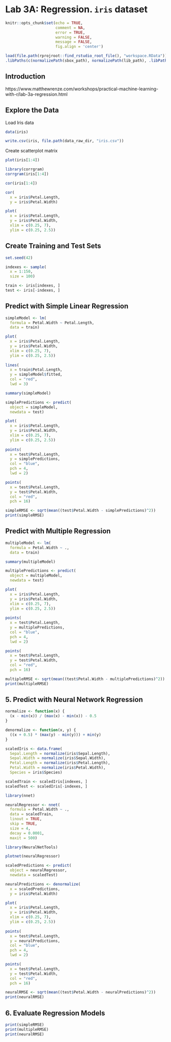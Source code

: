 # Lab 3A: Regression. `iris` dataset

```r
knitr::opts_chunk$set(echo = TRUE, 
                      comment = NA, 
                      error = TRUE, 
                      warning = FALSE, 
                      message = FALSE, 
                      fig.align = 'center')
```

```r
load(file.path(rprojroot::find_rstudio_root_file(), "workspace.RData"))
.libPaths(c(normalizePath(sbox_path), normalizePath(lib_path), .libPaths()))
```

## Introduction

https://www.matthewrenze.com/workshops/practical-machine-learning-with-r/lab-3a-regression.html


## Explore the Data
Load Iris data

```r
data(iris)
```

```r
write.csv(iris, file.path(data_raw_dir, "iris.csv"))
```


Create scatterplot matrix

```r
plot(iris[1:4])
```


```r
library(corrgram)
corrgram(iris[1:4])
```


```r
cor(iris[1:4])

```


```r
cor(
  x = iris$Petal.Length, 
  y = iris$Petal.Width)
```


```r
plot(
  x = iris$Petal.Length, 
  y = iris$Petal.Width,
  xlim = c(0.25, 7),
  ylim = c(0.25, 2.5))
```

## Create Training and Test Sets

```r
set.seed(42)
```


```r
indexes <- sample(
  x = 1:150, 
  size = 100)
```


```r
train <- iris[indexes, ]
test <- iris[-indexes, ]
```


## Predict with Simple Linear Regression

```r
simpleModel <- lm(
  formula = Petal.Width ~ Petal.Length,
  data = train)
```


```r
plot(
  x = iris$Petal.Length, 
  y = iris$Petal.Width,
  xlim = c(0.25, 7),
  ylim = c(0.25, 2.5))
  
lines(
  x = train$Petal.Length,
  y = simpleModel$fitted, 
  col = "red",
  lwd = 3)
```


```r
summary(simpleModel)
```


```r
simplePredictions <- predict(
  object = simpleModel,
  newdata = test)
```


```r
plot(
  x = iris$Petal.Length, 
  y = iris$Petal.Width,
  xlim = c(0.25, 7),
  ylim = c(0.25, 2.5))
  
points(
  x = test$Petal.Length,
  y = simplePredictions,
  col = "blue",
  pch = 4,
  lwd = 2)

points(
  x = test$Petal.Length,
  y = test$Petal.Width,
  col = "red",
  pch = 16)
```



```r
simpleRMSE <- sqrt(mean((test$Petal.Width - simplePredictions)^2))
print(simpleRMSE)
```

## Predict with Multiple Regression

```r
multipleModel <- lm(
  formula = Petal.Width ~ .,
  data = train)
```

```r
summary(multipleModel)

```

```r
multiplePredictions <- predict(
  object = multipleModel,
  newdata = test)
```

```r
plot(
  x = iris$Petal.Length, 
  y = iris$Petal.Width,
  xlim = c(0.25, 7),
  ylim = c(0.25, 2.5))
  
points(
  x = test$Petal.Length,
  y = multiplePredictions,
  col = "blue",
  pch = 4,
  lwd = 2)

points(
  x = test$Petal.Length,
  y = test$Petal.Width,
  col = "red",
  pch = 16)
```


```r
multipleRMSE <- sqrt(mean((test$Petal.Width - multiplePredictions)^2))
print(multipleRMSE)
```


## 5. Predict with Neural Network Regression

```r
normalize <- function(x) {
  (x - min(x)) / (max(x) - min(x)) - 0.5
}
```

```r
denormalize <- function(x, y) {
  ((x + 0.5) * (max(y) - min(y))) + min(y)
}
```


```r
scaledIris <- data.frame(
  Sepal.Length = normalize(iris$Sepal.Length),
  Sepal.Width = normalize(iris$Sepal.Width),
  Petal.Length = normalize(iris$Petal.Length),
  Petal.Width = normalize(iris$Petal.Width),
  Species = iris$Species)
```


```r
scaledTrain <- scaledIris[indexes, ]
scaledTest <- scaledIris[-indexes, ]
```

```r
library(nnet)

neuralRegressor <- nnet(
  formula = Petal.Width ~ .,
  data = scaledTrain,
  linout = TRUE,
  skip = TRUE,
  size = 4,
  decay = 0.0001,
  maxit = 500)
```


```r
library(NeuralNetTools)

plotnet(neuralRegressor)
```


```r
scaledPredictions <- predict(
  object = neuralRegressor, 
  newdata = scaledTest)
```


```r
neuralPredictions <- denormalize(
  x = scaledPredictions, 
  y = iris$Petal.Width)
```


```r
plot(
  x = iris$Petal.Length, 
  y = iris$Petal.Width,
  xlim = c(0.25, 7),
  ylim = c(0.25, 2.5))
  
points(
  x = test$Petal.Length,
  y = neuralPredictions,
  col = "blue",
  pch = 4,
  lwd = 2)

points(
  x = test$Petal.Length,
  y = test$Petal.Width,
  col = "red",
  pch = 16)
```

```r
neuralRMSE <- sqrt(mean((test$Petal.Width - neuralPredictions)^2))
print(neuralRMSE)
```

## 6. Evaluate Regression Models

```r
print(simpleRMSE)
print(multipleRMSE)
print(neuralRMSE)
```



